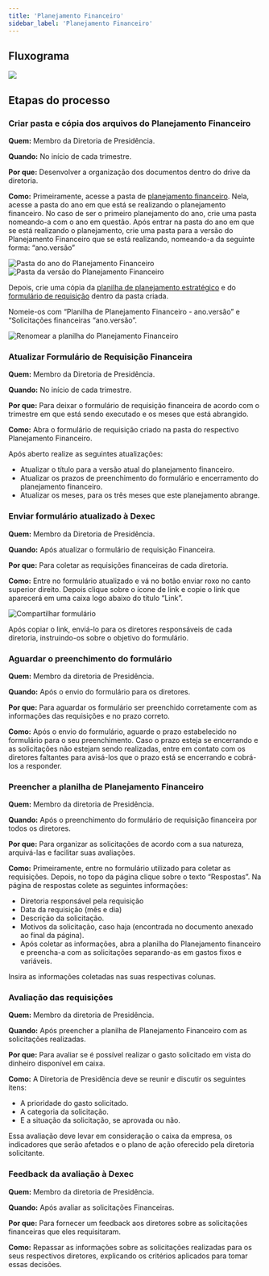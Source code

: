 ```yaml
---
title: 'Planejamento Financeiro'
sidebar_label: 'Planejamento Financeiro'
---
```



## Fluxograma

<image src={fluxograma} hideLegend />

## Etapas do processo

### Criar pasta e cópia dos arquivos do Planejamento Financeiro

**Quem:** Membro da Diretoria de Presidência.

**Quando:** No início de cada trimestre.

**Por que:** Desenvolver a organização dos documentos dentro do drive da diretoria.

**Como:** Primeiramente, acesse a pasta de [planejamento financeiro](https://drive.google.com/drive/u/1/folders/1orNVnmp76poLe9TfNuCVhvMp54ZdNDtZ). Nela, acesse a pasta do ano em que está se realizando o planejamento financeiro. No caso de ser o primeiro planejamento do ano, crie uma pasta nomeando-a com o ano em questão.
Após entrar na pasta do ano em que se está realizando o planejamento, crie uma pasta para a versão do Planejamento Financeiro que se está realizando, nomeando-a da seguinte forma: “ano.versão”

<image src={img1} alt='Pasta do ano do Planejamento Financeiro' width={600} />

<image src={img2} alt='Pasta da versão do Planejamento Financeiro' width={300} />

Depois, crie uma cópia da [planilha de planejamento estratégico](https://docs.google.com/spreadsheets/d/1sWPvtkKODqOSL77_IAS5Y03TKA8J4Y2n/edit#gid=1859464063) e do [formulário de requisição](https://docs.google.com/forms/d/1JWWLW3WYpWiT_6VsL8na9JtPqu9nyg3gKt6oY64deqY/edit) dentro da pasta criada.

Nomeie-os com “Planilha de Planejamento Financeiro - ano.versão” e “Solicitações financeiras “ano.versão”.

<image src={img3} alt='Renomear a planilha do Planejamento Financeiro' width={600} />

### Atualizar Formulário de Requisição Financeira

**Quem:** Membro da Diretoria de Presidência.

**Quando:** No início de cada trimestre.

**Por que:** Para deixar o formulário de requisição financeira de acordo com o trimestre em que está sendo executado e os meses que está abrangido.

**Como:** Abra o formulário de requisição criado na pasta do respectivo Planejamento Financeiro.

Após aberto realize as seguintes atualizações:

- Atualizar o título para a versão atual do planejamento financeiro.
- Atualizar os prazos de preenchimento do formulário e encerramento do planejamento financeiro.
- Atualizar os meses, para os três meses que este planejamento abrange.

### Enviar formulário atualizado à Dexec

**Quem:** Membro da Diretoria de Presidência.

**Quando:** Após atualizar o formulário de requisição Financeira.

**Por que:** Para coletar as requisições financeiras de cada diretoria.

**Como:** Entre no formulário atualizado e vá no botão enviar roxo no canto superior direito. Depois clique sobre o ícone de link e copie o link que aparecerá em uma caixa logo abaixo
do título “Link”.

<image src={img4} alt='Compartilhar formulário' width={600} />

Após copiar o link, enviá-lo para os diretores responsáveis de cada diretoria, instruindo-os sobre o objetivo do formulário.

### Aguardar o preenchimento do formulário

**Quem:** Membro da diretoria de Presidência.

**Quando:** Após o envio do formulário para os diretores.

**Por que:** Para aguardar os formulário ser preenchido corretamente com as informações das requisições e no prazo correto.

**Como:** Após o envio do formulário, aguarde o prazo estabelecido no formulário para o seu preenchimento. Caso o prazo esteja se encerrando e as solicitações não estejam sendo realizadas, entre em contato com os diretores faltantes para avisá-los que o prazo está se encerrando e cobrá-los a responder.

### Preencher a planilha de Planejamento Financeiro

**Quem:** Membro da diretoria de Presidência.

**Quando:** Após o preenchimento do formulário de requisição financeira por todos os diretores.

**Por que:** Para organizar as solicitações de acordo com a sua natureza, arquivá-las e facilitar suas avaliações.

**Como:** Primeiramente, entre no formulário utilizado para coletar as requisições. Depois, no topo da página clique sobre o texto “Respostas”. Na página de respostas colete as seguintes informações:

- Diretoria responsável pela requisição
- Data da requisição (mês e dia)
- Descrição da solicitação.
- Motivos da solicitação, caso haja (encontrada no documento anexado ao final da página).
- Após coletar as informações, abra a planilha do Planejamento financeiro e preencha-a com as solicitações separando-as em gastos fixos e variáveis.

Insira as informações coletadas nas suas respectivas colunas.

### Avaliação das requisições

**Quem:** Membro da diretoria de Presidência.

**Quando:** Após preencher a planilha de Planejamento Financeiro com as solicitações realizadas.

**Por que:** Para avaliar se é possível realizar o gasto solicitado em vista do dinheiro disponível em caixa.

**Como:** A Diretoria de Presidência deve se reunir e discutir os seguintes itens:

- A prioridade do gasto solicitado.
- A categoria da solicitação.
- E a situação da solicitação, se aprovada ou não.

Essa avaliação deve levar em consideração o caixa da empresa, os indicadores que serão afetados e o plano de ação oferecido pela diretoria solicitante.

### Feedback da avaliação à Dexec

**Quem:** Membro da diretoria de Presidência.

**Quando:** Após avaliar as solicitações Financeiras.

**Por que:** Para fornecer um feedback aos diretores sobre as solicitações financeiras que eles requisitaram.

**Como:** Repassar as informações sobre as solicitações realizadas para os seus respectivos diretores, explicando os critérios aplicados para tomar essas decisões.
